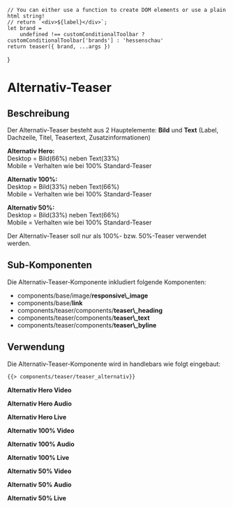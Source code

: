 
<Meta of={TeaserAlternativAvStories} />

    // You can either use a function to create DOM elements or use a plain html string!
    // return `<div>${label}</div>`;
    let brand =
        undefined !== customConditionalToolbar ? customConditionalToolbar['brands'] : 'hessenschau'
    return teaser({ brand, ...args })
}

# Alternativ-Teaser

## Beschreibung

Der Alternativ-Teaser besteht aus 2 Hauptelemente: <b>Bild</b> und <b>Text</b> (Label, Dachzeile, Titel, Teasertext, Zusatzinformationen)

<b>Alternativ Hero:</b> <br />
Desktop = Bild(66%) neben Text(33%) <br />
Mobile = Verhalten wie bei 100% Standard-Teaser <br />

<b>Alternativ 100%:</b> <br />
Desktop = Bild(33%) neben Text(66%) <br />
Mobile = Verhalten wie bei 100% Standard-Teaser <br />

<b>Alternativ 50%:</b> <br />
Desktop = Bild(33%) neben Text(66%) <br />
Mobile = Verhalten wie bei 100% Standard-Teaser <br />

Der Alternativ-Teaser soll nur als 100%- bzw. 50%-Teaser verwendet werden.

## Sub-Komponenten

Die Alternativ-Teaser-Komponente inkludiert folgende Komponenten:

<ul>
  <li>
    components/base/image/<b>responsive\_image</b>
  </li>

  <li>
    components/base/<b>link</b>
  </li>

  <li>
    components/teaser/components/<b>teaser\_heading</b>
  </li>

  <li>
    components/teaser/components/<b>teaser\_text</b>
  </li>

  <li>
    components/teaser/components/<b>teaser\_byline</b>
  </li>
</ul>

## Verwendung

Die Alternativ-Teaser-Komponente wird in handlebars wie folgt eingebaut:

```html
{{> components/teaser/teaser_alternativ}}
```

<Canvas withToolbar>
  <b>Alternativ Hero Video</b>

  <Story of={TeaserAlternativAvStories.AlternativHeroVideo} />

  <b>Alternativ Hero Audio</b>

  <Story of={TeaserAlternativAvStories.AlternativHeroAudio} />

  <b>Alternativ Hero Live</b>

  <Story of={TeaserAlternativAvStories.AlternativHeroLive} />

  <b>Alternativ 100% Video</b>

  <Story of={TeaserAlternativAvStories.Alternativ100Video} />

  <b>Alternativ 100% Audio</b>

  <Story of={TeaserAlternativAvStories.Alternativ100Audio} />

  <b>Alternativ 100% Live</b>

  <Story of={TeaserAlternativAvStories.Alternativ100Live} />

  <b>Alternativ 50% Video</b>

  <Story of={TeaserAlternativAvStories.Alternativ50Video} />

  <b>Alternativ 50% Audio</b>

  <Story of={TeaserAlternativAvStories.Alternativ50Audio} />

  <b>Alternativ 50% Live</b>

  <Story of={TeaserAlternativAvStories.Alternativ50Live} />
</Canvas>
